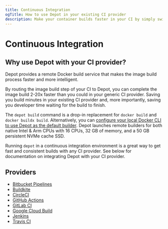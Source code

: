 ```yaml
---
title: Continuous Integration
ogTitle: How to use Depot in your existing CI provider
description: Make your container builds faster in your CI by simply switching from `docker build` to `depot build`.
---
```


# Continuous Integration

## Why use Depot with your CI provider?

Depot provides a remote Docker build service that makes the image build process faster and more intelligent.

By routing the image build step of your CI to Depot, you can complete the image build 2-20x faster than you could in your generic CI provider. Saving you build minutes in your existing CI provider and, more importantly, saving you developer time waiting for the build to finish.

The `depot build` command is a drop-in replacement for `docker build` and `docker buildx build`. Alternatively, you can [configure your local Docker CLI to use Depot as the default builder](/docs/guides/docker-build). Depot launches remote builders for both native Intel & Arm CPUs with 16 CPUs, 32 GB of memory, and a 50 GB persistent NVMe cache SSD.

Running `depot` in a continuous integration environment is a great way to get fast and consistent builds with any CI provider. See below for documentation on integrating Depot with your CI provider.

## Providers

- [Bitbucket Pipelines](../integrations/bitbucket-pipelines)
- [Buildkite](../integrations/buildkite)
- [CircleCI](../integrations/circleci)
- [GitHub Actions](../integrations/github-actions)
- [GitLab CI](../integrations/gitlab-ci)
- [Google Cloud Build](../integrations/google-cloud-build)
- [Jenkins](../integrations/jenkins)
- [Travis CI](../integrations/travis-ci)
